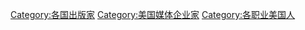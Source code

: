 [[Category:各国出版家|Category:各国出版家]]
[[Category:美国媒体企业家|Category:美国媒体企业家]]
[[Category:各职业美国人|Category:各职业美国人]]